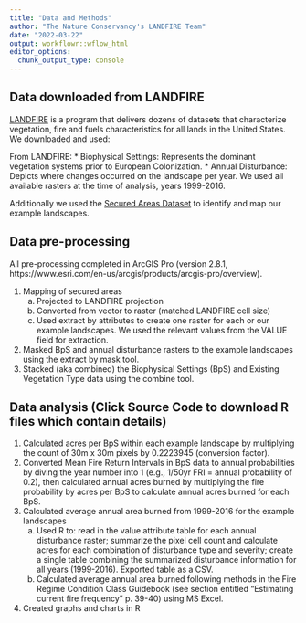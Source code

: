 ```yaml
---
title: "Data and Methods"
author: "The Nature Conservancy's LANDFIRE Team"
date: "2022-03-22"
output: workflowr::wflow_html
editor_options:
  chunk_output_type: console
---
```


## Data downloaded from LANDFIRE
[LANDFIRE](https://landfire.gov/) is a program that delivers dozens of datasets that characterize vegetation, fire and fuels characteristics for all lands in the United States.  We downloaded and used:

From LANDFIRE:
* Biophysical Settings:  Represents the dominant vegetation systems prior to European Colonization.
* Annual Disturbance: Depicts where changes occurred on the landscape per year.  We used all available rasters at the time of analysis, years 1999-2016.

Additionally we used the [Secured Areas Dataset](https://tnc.maps.arcgis.com/home/item.html?id=e033e6bf6069459592903a04797b8b07) to identify and map our example landscapes.

## Data pre-processing
All pre-processing completed in ArcGIS Pro (version 2.8.1, https://www.esri.com/en-us/arcgis/products/arcgis-pro/overview).  

1.  Mapping of secured areas 
    a. Projected to LANDFIRE projection
    b. Converted from vector to raster (matched LANDFIRE cell size)
    c. Used extract by attributes to create one raster for each or our example landscapes.  We used the relevant values from the VALUE field for extraction. 
2. Masked BpS and annual disturbance rasters to the example landscapes using the extract by mask tool.
3. Stacked (aka combined) the Biophysical Settings (BpS) and Existing Vegetation Type data using the combine tool.


## Data analysis (Click Source Code to download R files which contain details)

1. Calculated acres per BpS within each example landscape by multiplying the count of 30m x 30m pixels by 0.2223945 (conversion factor).
2. Converted Mean Fire Return Intervals in BpS data to annual probabilities by diving the year number into 1 (e.g., 1/50yr FRI = annual probability of 0.2), then calculated annual acres burned by multiplying the fire probability by acres per BpS to calculate annual acres burned for each BpS. 
3. Calculated average annual area burned from 1999-2016 for the example landscapes
    a. Used R to: read in the value attribute table for each annual disturbance raster; summarize the pixel cell count and calculate acres for each combination of disturbance type and severity; create a single table  combining the summarized disturbance information for all years (1999-2016). Exported table  as a CSV. 
    b. Calculated average annual area burned following methods in the Fire Regime Condition Class Guidebook (see section entitled “Estimating current fire frequency” p. 39-40) using MS Excel.
4.	Created graphs and charts in R


